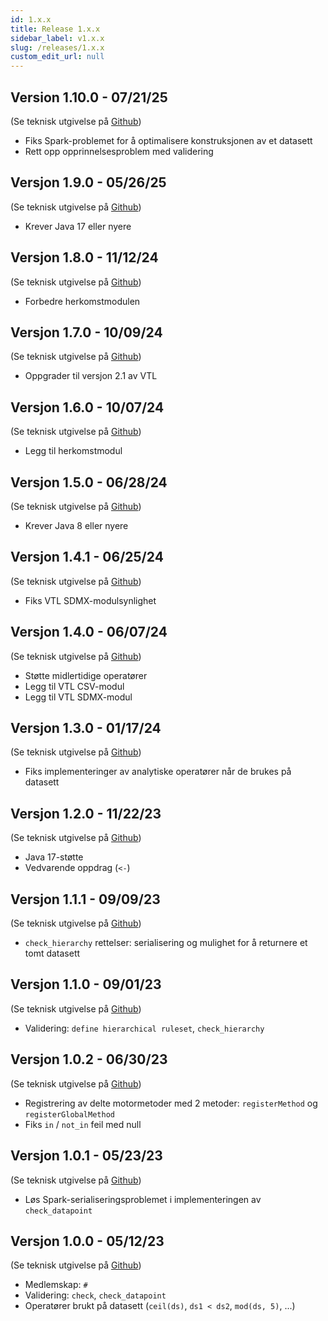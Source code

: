 ```yaml
---
id: 1.x.x
title: Release 1.x.x
sidebar_label: v1.x.x
slug: /releases/1.x.x
custom_edit_url: null
---
```


## Version 1.10.0 - 07/21/25

(Se teknisk utgivelse på [Github](https://github.com/InseeFr/Trevas/releases/tag/v1.10.0))

- Fiks Spark-problemet for å optimalisere konstruksjonen av et datasett
- Rett opp opprinnelsesproblem med validering

## Versjon 1.9.0 - 05/26/25

(Se teknisk utgivelse på [Github](https://github.com/InseeFr/Trevas/releases/tag/v1.9.0))

- Krever Java 17 eller nyere

## Versjon 1.8.0 - 11/12/24

(Se teknisk utgivelse på [Github](https://github.com/InseeFr/Trevas/releases/tag/v1.8.0))

- Forbedre herkomstmodulen

## Versjon 1.7.0 - 10/09/24

(Se teknisk utgivelse på [Github](https://github.com/InseeFr/Trevas/releases/tag/v1.7.0))

- Oppgrader til versjon 2.1 av VTL

## Versjon 1.6.0 - 10/07/24

(Se teknisk utgivelse på [Github](https://github.com/InseeFr/Trevas/releases/tag/v1.6.0))

- Legg til herkomstmodul

## Versjon 1.5.0 - 06/28/24

(Se teknisk utgivelse på [Github](https://github.com/InseeFr/Trevas/releases/tag/v1.5.0))

- Krever Java 8 eller nyere

## Versjon 1.4.1 - 06/25/24

(Se teknisk utgivelse på [Github](https://github.com/InseeFr/Trevas/releases/tag/v1.4.1))

- Fiks VTL SDMX-modulsynlighet

## Versjon 1.4.0 - 06/07/24

(Se teknisk utgivelse på [Github](https://github.com/InseeFr/Trevas/releases/tag/v1.4.0))

- Støtte midlertidige operatører
- Legg til VTL CSV-modul
- Legg til VTL SDMX-modul

## Versjon 1.3.0 - 01/17/24

(Se teknisk utgivelse på [Github](https://github.com/InseeFr/Trevas/releases/tag/v1.3.0))

- Fiks implementeringer av analytiske operatører når de brukes på datasett

## Versjon 1.2.0 - 11/22/23

(Se teknisk utgivelse på [Github](https://github.com/InseeFr/Trevas/releases/tag/v1.2.0))

- Java 17-støtte
- Vedvarende oppdrag (`<-`)

## Versjon 1.1.1 - 09/09/23

(Se teknisk utgivelse på [Github](https://github.com/InseeFr/Trevas/releases/tag/v1.1.1))

- `check_hierarchy` rettelser: serialisering og mulighet for å returnere et tomt datasett

## Versjon 1.1.0 - 09/01/23

(Se teknisk utgivelse på [Github](https://github.com/InseeFr/Trevas/releases/tag/v1.1.0))

- Validering: `define hierarchical ruleset`, `check_hierarchy`

## Versjon 1.0.2 - 06/30/23

(Se teknisk utgivelse på [Github](https://github.com/InseeFr/Trevas/releases/tag/v1.0.2))

- Registrering av delte motormetoder med 2 metoder: `registerMethod` og `registerGlobalMethod`
- Fiks `in` / `not_in` feil med null

## Versjon 1.0.1 - 05/23/23

(Se teknisk utgivelse på [Github](https://github.com/InseeFr/Trevas/releases/tag/v1.0.1))

- Løs Spark-serialiseringsproblemet i implementeringen av `check_datapoint`

## Versjon 1.0.0 - 05/12/23

(Se teknisk utgivelse på [Github](https://github.com/InseeFr/Trevas/releases/tag/v1.0.0))

- Medlemskap: `#`
- Validering: `check`, `check_datapoint`
- Operatører brukt på datasett (`ceil(ds)`, `ds1 < ds2`, `mod(ds, 5)`, ...)
